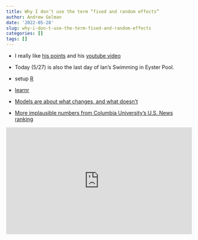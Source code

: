 ```yaml
---
title: Why I don’t use the term “fixed and random effects”
author: Andrew Gelman
date: '2022-05-28'
slug: why-i-don-t-use-the-term-fixed-and-random-effects
categories: []
tags: []
---
```


- I really like [his points](https://statmodeling.stat.columbia.edu/2005/01/25/why_i_dont_use/?utm_campaign=Next%20%E2%80%94%20Today%20I%20Learned%20About%20R&utm_medium=email&utm_source=Revue%20newsletter)
and his [youtube video](https://www.youtube.com/watch?v=4v_tnWXGX8o)

- Today (5/27) is also the last day of Ian's Swimming in Eyster Pool.

- setup [R](https://learnr-examples.shinyapps.io/ex-setup-r/#section-install-r)

- [learnr](https://rstudio.github.io/learnr/)

- [Models are about what changes, and what doesn't](https://www.magesblog.com/post/modelling-change/)

- [More implausible numbers from Columbia University’s U.S. News ranking](https://statmodeling.stat.columbia.edu/)

<iframe src="https://www.npr.org/player/embed/1031279407/1034831468" width="100%" height="290" frameborder="0" scrolling="no" title="NPR embedded audio player"></iframe>